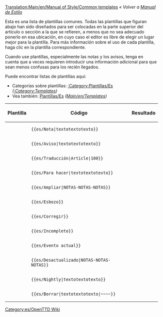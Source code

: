 [[Translation:Main/en/Manual of Style/Common templates]]
''« Volver a [[Main/es/Manual de Estilo|Manual de Estilo]]''

Esta es una lista de plantillas comunes. Todas las plantillas que figuran abajo han sido diseñados para ser colocadas en la parte superior del artículo o sección a la que se refieren, a menos que no sea adecuado ponerlo en esa ubicación, en cuyo caso el editor es libre de elegir un lugar mejor para la plantilla. Para más información sobre el uso de cada plantilla, haga clic en la plantilla correspondiente.

Cuando use plantillas, especialmente las notas y los avisos, tenga en cuenta que a veces requieren introducir una información adicional para que sean menos confusas para los recién llegados.

Puede encontrar listas de plantillas aquí:
* Categorías sobre plantillas: [[Category/es/Plantillas|:Category:Plantillas/Es]] ''([[Category/en/Templates|:Category:Templates]])''
* Vea también: [[Main/es/Plantillas|Plantillas/Es]] ''([[Main/en/Templates]])''

{|
!Plantilla!!Código!!Resultado
|-
|{{en/S|Nota/Es}}||<pre>{{es/Nota|textotextotexto}}</pre>||{{es/Nota|textotextotexto}}
|-
|{{en/S|Aviso/Es}}||<pre>{{es/Aviso|textotextotexto}}</pre>||{{es/Aviso|textotextotexto}}
|-
|{{en/S|Traducción/Es}}||<pre>{{es/Traducción|Article|100}}</pre>||{{es/Traducción|Article|100}}
|-
|{{en/S|Para hacer/Es}}||<pre>{{es/Para hacer|textotextotexto}}</pre>||{{es/Para hacer|textotextotexto| }}
|-
|{{en/S|Ampliar/Es}}||<pre>{{es/Ampliar|NOTAS-NOTAS-NOTAS}}</pre>||{{es/Ampliar|NOTAS-NOTAS-NOTAS|}}
|-
|{{en/S|Esbozo/Es}}||<pre>{{es/Esbozo}}</pre>||{{es/Esbozo|}}
|-
|{{en/S|Corregir/Es}}||<pre>{{es/Corregir}}</pre>||{{es/Corregir|}}
|-
|{{en/S|Incompleto/Es}} ||<pre>{{es/Incompleto}}</pre>||{{es/Incompleto|}}
|-
|{{en/S|Evento_actual/Es}}||<pre>{{es/Evento actual}}</pre>||{{es/Evento actual|}}
|-
|{{en/S|Desactualizado/Es}}||<pre>{{es/Desactualizado|NOTAS-NOTAS-NOTAS}}</pre>||{{es/Desactualizado|NOTAS-NOTAS-NOTAS|}}
|-
|{{en/S|Nightly/Es}}||<pre>{{es/Nightly|textotextotexto}}</pre>||{{es/Nightly|textotextotexto}}
|-
|{{en/S|Borrar/Es}}||<pre>{{es/Borrar|textotextotexto|~~~~}}</pre>||{{es/Borrar|textotextotexto|[[Archive/en/Zojj|Zojj]] 11:21, 6 June 2007 (CEST)| }}
|}

[[Category:es/OpenTTD Wiki]]